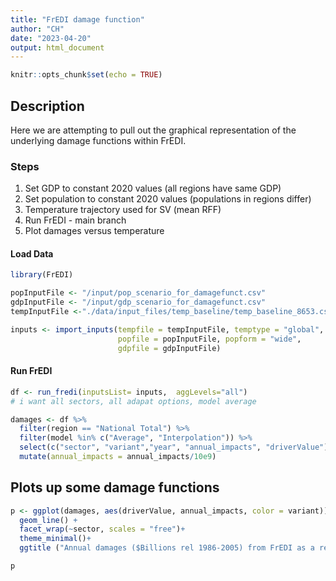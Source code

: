 ```yaml
---
title: "FrEDI damage function"
author: "CH"
date: "2023-04-20"
output: html_document
---
```


```r
knitr::opts_chunk$set(echo = TRUE)
```

## Description

Here we are attempting to pull out the graphical representation of the underlying damage functions within FrEDI.

### Steps

1.  Set GDP to constant 2020 values (all regions have same GDP)
2.  Set population to constant 2020 values (populations in regions differ)
3.  Temperature trajectory used for SV (mean RFF)
4.  Run FrEDI - main branch
5.  Plot damages versus temperature

#### Load Data

```r
library(FrEDI)

popInputFile <- "/input/pop_scenario_for_damagefunct.csv"
gdpInputFile <- "/input/gdp_scenario_for_damagefunct.csv"
tempInputFile <-"./data/input_files/temp_baseline/temp_baseline_8653.csv" #already formatted to 1986-2005

inputs <- import_inputs(tempfile = tempInputFile, temptype = "global", 
                        popfile = popInputFile, popform = "wide",
                        gdpfile = gdpInputFile)
```

#### Run FrEDI

```r
df <- run_fredi(inputsList= inputs,  aggLevels="all") 
# i want all sectors, all adapat options, model average

damages <- df %>% 
  filter(region == "National Total") %>% 
  filter(model %in% c("Average", "Interpolation")) %>% 
  select(c("sector", "variant","year", "annual_impacts", "driverValue")) %>% 
  mutate(annual_impacts = annual_impacts/10e9)
```

## Plots up some damage functions

```r
p <- ggplot(damages, aes(driverValue, annual_impacts, color = variant)) +
  geom_line() +
  facet_wrap(~sector, scales = "free")+
  theme_minimal()+
  ggtitle ("Annual damages ($Billions rel 1986-2005) from FrEDI as a result of temperature or SLR, holding gdp and pop constant")

p

```
